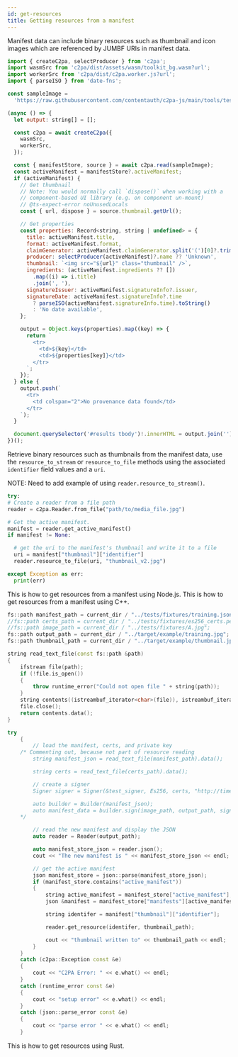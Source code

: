 ```yaml
---
id: get-resources
title: Getting resources from a manifest
---
```



Manifest data can include binary resources such as thumbnail and icon images which are referenced by JUMBF URIs in manifest data.

<Tabs groupId="programming-lang" >
  <TabItem value="js" label="JavaScript" default>

```js
import { createC2pa, selectProducer } from 'c2pa';
import wasmSrc from 'c2pa/dist/assets/wasm/toolkit_bg.wasm?url';
import workerSrc from 'c2pa/dist/c2pa.worker.js?url';
import { parseISO } from 'date-fns';

const sampleImage =
  'https://raw.githubusercontent.com/contentauth/c2pa-js/main/tools/testing/fixtures/images/CAICAI.jpg';

(async () => {
  let output: string[] = [];

  const c2pa = await createC2pa({
    wasmSrc,
    workerSrc,
  });

  const { manifestStore, source } = await c2pa.read(sampleImage);
  const activeManifest = manifestStore?.activeManifest;
  if (activeManifest) {
    // Get thumbnail
    // Note: You would normally call `dispose()` when working with a
    // component-based UI library (e.g. on component un-mount)
    // @ts-expect-error noUnusedLocals
    const { url, dispose } = source.thumbnail.getUrl();

    // Get properties
    const properties: Record<string, string | undefined> = {
      title: activeManifest.title,
      format: activeManifest.format,
      claimGenerator: activeManifest.claimGenerator.split('(')[0]?.trim(),
      producer: selectProducer(activeManifest)?.name ?? 'Unknown',
      thumbnail: `<img src="${url}" class="thumbnail" />`,
      ingredients: (activeManifest.ingredients ?? [])
        .map((i) => i.title)
        .join(', '),
      signatureIssuer: activeManifest.signatureInfo?.issuer,
      signatureDate: activeManifest.signatureInfo?.time
        ? parseISO(activeManifest.signatureInfo.time).toString()
        : 'No date available',
    };

    output = Object.keys(properties).map((key) => {
      return `
        <tr>
          <td>${key}</td>
          <td>${properties[key]}</td>
        </tr>
      `;
    });
  } else {
    output.push(`
      <tr>
        <td colspan="2">No provenance data found</td>
      </tr>
    `);
  }

  document.querySelector('#results tbody')!.innerHTML = output.join('');
})();
```

  </TabItem>

<TabItem value="python" label="Python">

Retrieve binary resources such as thumbnails from the manifest data, use the `resource_to_stream` or `resource_to_file` methods using the associated `identifier` field values and a `uri`.

NOTE: Need to add example of using `reader.resource_to_stream()`.

```python
try:
# Create a reader from a file path
reader = c2pa.Reader.from_file("path/to/media_file.jpg")

# Get the active manifest.
manifest = reader.get_active_manifest()
if manifest != None:

  # get the uri to the manifest's thumbnail and write it to a file
  uri = manifest["thumbnail"]["identifier"]
  reader.resource_to_file(uri, "thumbnail_v2.jpg")

except Exception as err:
  print(err)
```

</TabItem>

<TabItem value="node" label="Node.js">
  This is how to get resources from a manifest using Node.js.
</TabItem>

<TabItem value="cpp" label="C++">
  This is how to get resources from a manifest using C++.

```cpp
fs::path manifest_path = current_dir / "../tests/fixtures/training.json";
//fs::path certs_path = current_dir / "../tests/fixtures/es256_certs.pem";
//fs::path image_path = current_dir / "../tests/fixtures/A.jpg";
fs::path output_path = current_dir / "../target/example/training.jpg";
fs::path thumbnail_path = current_dir / "../target/example/thumbnail.jpg";

string read_text_file(const fs::path &path)
{
    ifstream file(path);
    if (!file.is_open())
    {
        throw runtime_error("Could not open file " + string(path));
    }
    string contents((istreambuf_iterator<char>(file)), istreambuf_iterator<char>());
    file.close();
    return contents.data();
}

try
    {
        // load the manifest, certs, and private key
    /* Commenting out, because not part of resource reading
        string manifest_json = read_text_file(manifest_path).data();

        string certs = read_text_file(certs_path).data();

        // create a signer
        Signer signer = Signer(&test_signer, Es256, certs, "http://timestamp.digicert.com");

        auto builder = Builder(manifest_json);
        auto manifest_data = builder.sign(image_path, output_path, signer);
    */

        // read the new manifest and display the JSON
        auto reader = Reader(output_path);

        auto manifest_store_json = reader.json();
        cout << "The new manifest is " << manifest_store_json << endl;

        // get the active manifest
        json manifest_store = json::parse(manifest_store_json);
        if (manifest_store.contains("active_manifest"))
        {
            string active_manifest = manifest_store["active_manifest"];
            json &manifest = manifest_store["manifests"][active_manifest];

            string identifer = manifest["thumbnail"]["identifier"];

            reader.get_resource(identifer, thumbnail_path);

            cout << "thumbnail written to" << thumbnail_path << endl;
        }
    }
    catch (c2pa::Exception const &e)
    {
        cout << "C2PA Error: " << e.what() << endl;
    }
    catch (runtime_error const &e)
    {
        cout << "setup error" << e.what() << endl;
    }
    catch (json::parse_error const &e)
    {
        cout << "parse error " << e.what() << endl;
    }
```

</TabItem>

<TabItem value="rust" label="Rust">
  This is how to get resources using Rust.
</TabItem>

</Tabs>

